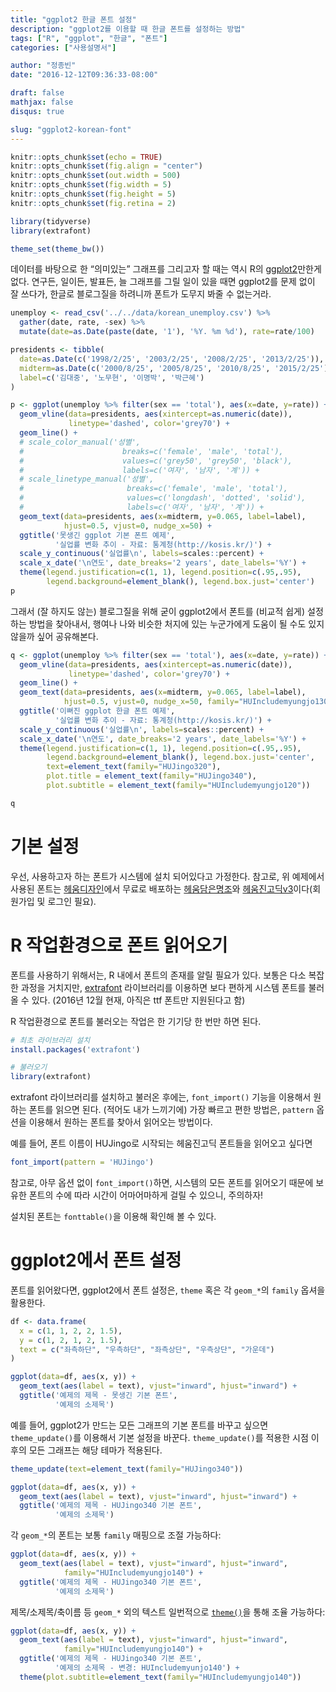 ```yaml
---
title: "ggplot2 한글 폰트 설정"
description: "ggplot2를 이용할 때 한글 폰트를 설정하는 방법"
tags: ["R", "ggplot", "한글", "폰트"]
categories: ["사용설명서"]

author: "정종빈"
date: "2016-12-12T09:36:33-08:00"

draft: false
mathjax: false
disqus: true

slug: "ggplot2-korean-font"
---
```


```r
knitr::opts_chunk$set(echo = TRUE)
knitr::opts_chunk$set(fig.align = "center")
knitr::opts_chunk$set(out.width = 500)
knitr::opts_chunk$set(fig.width = 5)
knitr::opts_chunk$set(fig.height = 5)
knitr::opts_chunk$set(fig.retina = 2)

library(tidyverse)
library(extrafont)

theme_set(theme_bw())
```

데이터를 바탕으로 한 "의미있는" 그래프를 그리고자 할 때는 역시 R의 
[ggplot2](http://ggplot2.org)만한게 없다.
연구든, 일이든, 발표든, 늘 그래프를 그릴 일이 있을 때면 ggplot2를 문제 없이 잘
쓰다가, 한글로 블로그질을 하려니까 폰트가 도무지 봐줄 수 없는거라.

```r
unemploy <- read_csv('../../data/korean_unemploy.csv') %>%
  gather(date, rate, -sex) %>%
  mutate(date=as.Date(paste(date, '1'), '%Y. %m %d'), rate=rate/100) 

presidents <- tibble(
  date=as.Date(c('1998/2/25', '2003/2/25', '2008/2/25', '2013/2/25')),
  midterm=as.Date(c('2000/8/25', '2005/8/25', '2010/8/25', '2015/2/25')),
  label=c('김대중', '노무현', '이명박', '박근혜')
)

p <- ggplot(unemploy %>% filter(sex == 'total'), aes(x=date, y=rate)) +
  geom_vline(data=presidents, aes(xintercept=as.numeric(date)), 
             linetype='dashed', color='grey70') +
  geom_line() +
  # scale_color_manual('성별', 
  #                      breaks=c('female', 'male', 'total'),
  #                      values=c('grey50', 'grey50', 'black'),
  #                      labels=c('여자', '남자', '계')) +
  # scale_linetype_manual('성별',
  #                       breaks=c('female', 'male', 'total'),
  #                       values=c('longdash', 'dotted', 'solid'),
  #                       labels=c('여자', '남자', '계')) +
  geom_text(data=presidents, aes(x=midterm, y=0.065, label=label),
            hjust=0.5, vjust=0, nudge_x=50) +
  ggtitle('못생긴 ggplot 기본 폰트 예제',
          '실업률 변화 추이 - 자료: 통계청(http://kosis.kr/)') +
  scale_y_continuous('실업률\n', labels=scales::percent) +
  scale_x_date('\n연도', date_breaks='2 years', date_labels='%Y') +
  theme(legend.justification=c(1, 1), legend.position=c(.95,.95), 
        legend.background=element_blank(), legend.box.just='center')
p
```

그래서 (잘 하지도 않는) 블로그질을 위해 굳이 ggplot2에서 폰트를 (비교적 쉽게)
설정하는 방법을 찾아내서, 행여나 나와 비슷한 처지에 있는 누군가에게 도움이 될
수도 있지 않을까 싶어 공유해본다.

```r
q <- ggplot(unemploy %>% filter(sex == 'total'), aes(x=date, y=rate)) +
  geom_vline(data=presidents, aes(xintercept=as.numeric(date)), 
             linetype='dashed', color='grey70') +
  geom_line() +
  geom_text(data=presidents, aes(x=midterm, y=0.065, label=label),
            hjust=0.5, vjust=0, nudge_x=50, family="HUIncludemyungjo130") +
  ggtitle('이뻐진 ggplot 한글 폰트 예제',
          '실업률 변화 추이 - 자료: 통계청(http://kosis.kr/)') +
  scale_y_continuous('실업률\n', labels=scales::percent) +
  scale_x_date('\n연도', date_breaks='2 years', date_labels='%Y') +
  theme(legend.justification=c(1, 1), legend.position=c(.95,.95), 
        legend.background=element_blank(), legend.box.just='center', 
        text=element_text(family="HUJingo320"),
        plot.title = element_text(family="HUJingo340"),
        plot.subtitle = element_text(family="HUIncludemyungjo120"))

q
```

# 기본 설정

우선, 사용하고자 하는 폰트가 시스템에 설치 되어있다고 가정한다.
참고로, 위 예제에서 사용된 폰트는 [헤움디자인](http://heumm.com/)에서 무료로 
배포하는 [헤움담은명조](http://www.heumm.com/bbs/board.php?bo_table=download&wr_id=28170)와
[헤움진고딕v3](http://www.heumm.com/bbs/board.php?bo_table=download&wr_id=26926)이다(회원가입 
및 로그인 필요).

# R 작업환경으로 폰트 읽어오기

폰트를 사용하기 위해서는, R 내에서 폰트의 존재를 알릴 필요가 있다.
보통은 다소 복잡한 과정을 거치지만, [extrafont]( https://cran.r-project.org/web/packages/extrafont/README.html)
라이브러리를 이용하면 보다 편하게 시스템 폰트를 불러올 수 있다. 
(2016년 12월 현재, 아직은 ttf  폰트만 지원된다고 함)

R 작업환경으로 폰트를 불러오는 작업은 한 기기당 한 번만 하면 된다.

```r
# 최초 라이브러리 설치
install.packages('extrafont')

# 불러오기
library(extrafont)
```

extrafont 라이브러리를 설치하고 불러온 후에는, `font_import()` 기능을 이용해서
원하는 폰트를 읽으면 된다. 
(적어도 내가 느끼기에) 가장 빠르고 편한 방법은, `pattern` 옵션을 이용해서 원하는
폰트를 찾아서 읽어오는 방법이다. 

예를 들어, 폰트 이름이 HUJingo로 시작되는 헤움진고딕 폰트들을 읽어오고 싶다면

```r
font_import(pattern = 'HUJingo')
```

참고로, 아무 옵션 없이 `font_import()`하면, 시스템의 모든 폰트를 읽어오기 때문에
보유한 폰트의 수에 따라 시간이 어마어마하게 걸릴 수 있으니, 주의하자!

설치된 폰트는 `fonttable()`을 이용해 확인해 볼 수 있다.

# ggplot2에서 폰트 설정

폰트를 읽어왔다면, ggplot2에서 폰트 설정은, `theme` 혹은 각 `geom_*`의 
`family` 옵셔을 활용한다. 

```r
df <- data.frame(
  x = c(1, 1, 2, 2, 1.5),
  y = c(1, 2, 1, 2, 1.5),
  text = c("좌측하단", "우측하단", "좌측상단", "우측상단", "가운데")
)

ggplot(data=df, aes(x, y)) +
  geom_text(aes(label = text), vjust="inward", hjust="inward") +
  ggtitle('예제의 제목 - 못생긴 기본 폰트', 
          '예제의 소제목')
```

예를 들어, ggplot2가 만드는 모든 그래프의 기본 폰트를 바꾸고 싶으면 
`theme_update()`를 이용해서 기본 설정을 바꾼다.
`theme_update()`를 적용한 시점 이후의 모든 그래프는 해당 테마가 적용된다.

```r
theme_update(text=element_text(family="HUJingo340"))

ggplot(data=df, aes(x, y)) +
  geom_text(aes(label = text), vjust="inward", hjust="inward") +
  ggtitle('예제의 제목 - HUJingo340 기본 폰트', 
          '예제의 소제목')
```

각 `geom_*`의 폰트는 보통 `family` 매핑으로 조절 가능하다:

```r
ggplot(data=df, aes(x, y)) +
  geom_text(aes(label = text), vjust="inward", hjust="inward",
            family="HUIncludemyungjo140") +
  ggtitle('예제의 제목 - HUJingo340 기본 폰트', 
          '예제의 소제목')
```

제목/소제목/축이름 등 `geom_*` 외의 텍스트 일번적으로 
[`theme()`](http://docs.ggplot2.org/current/theme.html)을 통해 조율 가능하다:

```r
ggplot(data=df, aes(x, y)) +
  geom_text(aes(label = text), vjust="inward", hjust="inward",
            family="HUIncludemyungjo140") +
  ggtitle('예제의 제목 - HUJingo340 기본 폰트', 
          '예제의 소제목 - 변경: HUIncludemyunjo140') +
  theme(plot.subtitle=element_text(family="HUIncludemyungjo140"))
```
